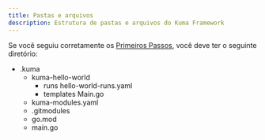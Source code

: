 ```yaml
---
title: Pastas e arquivos
description: Estrutura de pastas e arquivos do Kuma Framework
---
```




Se você seguiu corretamente os [Primeiros Passos](/pt-br/getting-started/usage), você deve ter o seguinte diretório:
<FileTree>

- .kuma
    - kuma-hello-world
        - runs
            hello-world-runs.yaml
        - templates
            Main.go
    - kuma-modules.yaml
    - .gitmodules
    - go.mod
    - main.go
</FileTree>